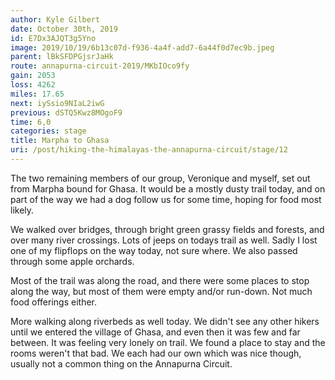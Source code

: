 ```yaml
---
author: Kyle Gilbert
date: October 30th, 2019
id: E7Dx3AJQT3g5Yno
image: 2019/10/19/6b13c07d-f936-4a4f-add7-6a44f0d7ec9b.jpeg
parent: lBkSFDPGjsrJaHk
route: annapurna-circuit-2019/MKbIOco9fy
gain: 2053
loss: 4262
miles: 17.65
next: iySsio9NIaL2iwG
previous: dSTQ5Kwz8MOgoF9
time: 6,0
categories: stage
title: Marpha to Ghasa
uri: /post/hiking-the-himalayas-the-annapurna-circuit/stage/12
---
```


<Stats />

<Route />

The two remaining members of our group, Veronique and myself, set out from
Marpha bound for Ghasa. It would be a mostly dusty trail today, and on part
of the way we had a dog follow us for some time, hoping for food most likely.

We walked over bridges, through bright green grassy fields and forests, and
over many river crossings. Lots of jeeps on todays trail as well. Sadly I lost
one of my flipflops on the way today, not sure where. We also passed through
some apple orchards.

Most of the trail was along the road, and there were some places to stop along
the way, but most of them were empty and/or run-down. Not much food offerings
either.

More walking along riverbeds as well today. We didn't see any other hikers
until we entered the village of Ghasa, and even then it was few and far between.
It was feeling very lonely on trail. We found a place to stay and the rooms
weren't that bad. We each had our own which was nice though, usually not a
common thing on the Annapurna Circuit.

